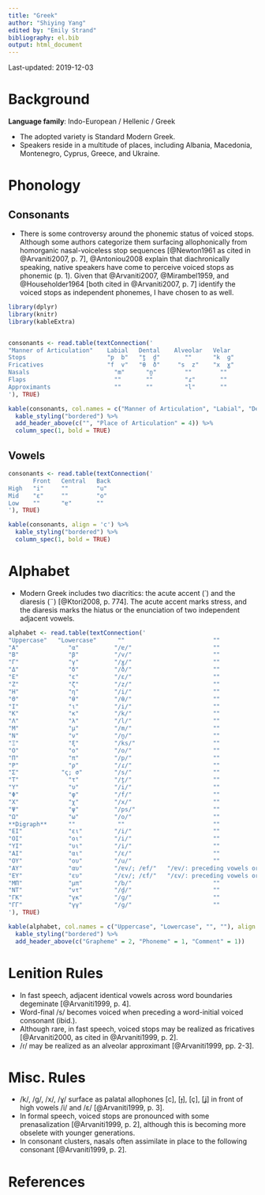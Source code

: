 ```yaml
---
title: "Greek"
author: "Shiying Yang"
edited by: "Emily Strand"
bibliography: el.bib
output: html_document
---
```


Last-updated: 2019-12-03

# Background

**Language family**: Indo-European / Hellenic / Greek

* The adopted variety is Standard Modern Greek.
* Speakers reside in a multitude of places, including Albania, Macedonia, Montenegro, Cyprus, Greece, and Ukraine.

# Phonology

## Consonants

* There is some controversy around the phonemic status of voiced stops. Although some authors categorize them surfacing allophonically from homorganic nasal-voiceless stop sequences [@Newton1961 as cited in @Arvaniti2007, p. 7], @Antoniou2008 explain that diachronically speaking, native speakers have come to perceive voiced stops as phonemic (p. 1). Given that @Arvaniti2007, @Mirambel1959, and @Householder1964 [both cited in @Arvaniti2007, p. 7] identify the voiced stops as independent phonemes, I have chosen to as well.

```r

library(dplyr)
library(knitr)
library(kableExtra)


consonants <- read.table(textConnection('
"Manner of Articulation"    Labial   Dental    Alveolar   Velar
Stops                       "p  b"   "t̪  d̪"       ""      "k  ɡ"
Fricatives                  "f  v"   "θ  ð"     "s  z"    "x  ɣ"
Nasals                        "m"      "n̪"        ""        ""
Flaps                         ""       ""         "ɾ"       ""
Approximants                  ""       ""         "l"       ""
'), TRUE)

kable(consonants, col.names = c("Manner of Articulation", "Labial", "Dental", "Alveolar", "Velar"), align = 'c') %>%
  kable_styling("bordered") %>%
  add_header_above(c("", "Place of Articulation" = 4)) %>%
  column_spec(1, bold = TRUE)
```

## Vowels

```r
consonants <- read.table(textConnection('
       Front   Central   Back
High   "i"     ""        "u"
Mid    "ε"     ""        "o"
Low    ""      "ɐ"       ""
'), TRUE)

kable(consonants, align = 'c') %>%
  kable_styling("bordered") %>%
  column_spec(1, bold = TRUE)
```

# Alphabet

* Modern Greek includes two diacritics: the acute accent (΄) and the diaresis (¨) [@Ktori2008, p. 774]. The acute accent marks stress, and the diaresis marks the hiatus or the enunciation of two independent adjacent vowels.

```r

alphabet <- read.table(textConnection('
"Uppercase"   "Lowercase"      ""                         ""
"Α"              "α"          "/ɐ/"                       ""
"Β"              "β"          "/v/"                       ""
"Γ"              "γ"          "/ɣ/"                       ""
"Δ"              "δ"          "/ð/"                       ""
"Ε"              "ε"          "/ε/"                       ""
"Ζ"              "ζ"          "/z/"                       ""
"Η"              "η"          "/i/"                       ""
"Θ"              "θ"          "/θ/"                       ""
"Ι"              "ι"          "/i/"                       ""
"Κ"              "κ"          "/k/"                       ""
"Λ"              "λ"          "/l/"                       ""
"Μ"              "μ"          "/m/"                       ""
"Ν"              "ν"          "/n̪/"                       ""
"Ξ"              "ξ"          "/ks/"                      ""
"Ο"              "ο"          "/o/"                       ""
"Π"              "π"          "/p/"                       ""
"Ρ"              "ρ"          "/ɾ/"                       ""
"Σ"            "ς; σ"         "/s/"                       ""
"Τ"              "τ"          "/t̪/"                       ""
"Υ"              "υ"          "/i/"                       ""
"Φ"              "φ"          "/f/"                       ""
"Χ"              "χ"          "/x/"                       ""
"Ψ"              "ψ"          "/ps/"                      ""
"Ω"              "ω"          "/o/"                       ""
**Digraph**      ""            ""                         ""
"ΕΙ"             "ει"         "/i/"                       ""
"ΟΙ"             "οι"         "/i/"                       ""
"ΥΙ"             "υι"         "/i/"                       ""
"ΑΙ"             "αι"         "/ɛ/"                       ""
"ΟΥ"             "ου"         "/u/"                       ""
"ΑΥ"             "αυ"         "/ɐv/; /ɐf/"   "/ɐv/: preceding vowels or voiced consonants [@Dawkins1908, p. 218]"
"ΕΥ"             "ευ"         "/εv/; /εf/"   "/εv/: preceding vowels or voiced consonants [@Dawkins1908, p. 218]"
"ΜΠ"             "μπ"         "/b/"                       ""
"ΝΤ"             "ντ"         "/d̪/"                       ""
"ΓΚ"             "γκ"         "/ɡ/"                       ""
"ΓΓ"             "γγ"         "/ɡ/"                       ""
'), TRUE)

kable(alphabet, col.names = c("Uppercase", "Lowercase", "", ""), align = 'c') %>%
  kable_styling("bordered") %>%
  add_header_above(c("Grapheme" = 2, "Phoneme" = 1, "Comment" = 1))
```  

# Lenition Rules

* In fast speech, adjacent identical vowels across word boundaries degeminate [@Arvaniti1999, p. 4].
* Word-final /s/ becomes voiced when preceding a word-initial voiced consonant (ibid.).
* Although rare, in fast speech, voiced stops may be realized as fricatives [@Arvaniti2000, as cited in @Arvaniti1999, p. 2].
* /ɾ/ may be realized as an alveolar approximant [@Arvaniti1999, pp. 2-3].

# Misc. Rules

* /k/, /g/, /x/, /ɣ/ surface as palatal allophones [c], [ɟ], [ç], [ʝ] in front of high vowels /i/ and /ε/ [@Arvaniti1999, p. 3].
* In formal speech, voiced stops are pronounced with some prenasalization [@Arvaniti1999, p. 2], although this is becoming more obselete with younger generations.
* In consonant clusters, nasals often assimilate in place to the following consonant [@Arvaniti1999, p. 2].

# References
